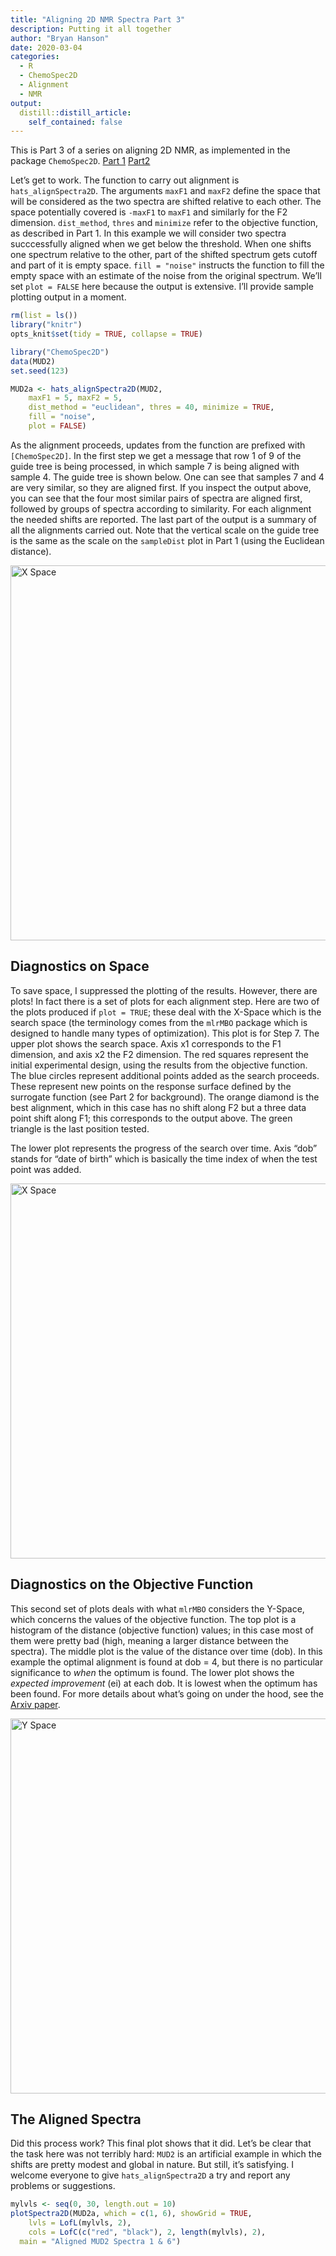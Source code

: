 ```yaml
---
title: "Aligning 2D NMR Spectra Part 3"
description: Putting it all together
author: "Bryan Hanson"
date: 2020-03-04
categories:
  - R
  - ChemoSpec2D
  - Alignment
  - NMR
output:
  distill::distill_article:
    self_contained: false
---
```


This is Part 3 of a series on aligning 2D NMR, as implemented in the package `ChemoSpec2D`. [Part 1](https://chemospec.org/2020/02/20/p8/) [Part2](https://chemospec.org/2020/03/02/p9/)

Let's get to work.  The function to carry out alignment is `hats_alignSpectra2D`. The arguments `maxF1` and `maxF2` define the space that will be considered as the two spectra are shifted relative to each other.  The space potentially covered is `-maxF1` to `maxF1` and similarly for the F2 dimension.  `dist_method`, `thres` and `minimize` refer to the objective function, as described in Part 1.  In this example we will consider two spectra succcessfully aligned when we get below the threshold.  When one shifts one spectrum relative to the other, part of the shifted spectrum gets cutoff and part of it is empty space. `fill = "noise"` instructs the function to fill the empty space with an estimate of the noise from the original spectrum.  We'll set `plot = FALSE` here because the output is extensive.  I'll provide sample plotting output in a moment.

```r
rm(list = ls())
library("knitr")
opts_knit$set(tidy = TRUE, collapse = TRUE)
```

```r
library("ChemoSpec2D")
data(MUD2)
set.seed(123)
```

```r
MUD2a <- hats_alignSpectra2D(MUD2,
	maxF1 = 5, maxF2 = 5,
	dist_method = "euclidean", thres = 40, minimize = TRUE,
	fill = "noise",
	plot = FALSE)
```

As the alignment proceeds, updates from the function are prefixed with `[ChemoSpec2D]`.  In the first step we get a message that row  1  of  9 of the guide tree is being processed, in which sample 7 is being aligned with sample 4.  The guide tree is shown below.  One can see that samples 7 and 4 are very similar, so they are aligned first.  If you inspect the output above, you can see that the four most similar pairs of spectra are aligned first, followed by groups of spectra according to similarity.  For each alignment the needed shifts are reported.  The last part of the output is a summary of all the alignments carried out.  Note that the vertical scale on the guide tree is the same as the scale on the `sampleDist` plot in Part 1 (using the Euclidean distance).


<img src="../images/P10_Dendrogram.png" alt="X Space" style="width:600px;"/>

## Diagnostics on Space

To save space, I suppressed the plotting of the results.  However, there are plots!  In fact there is a set of plots for each alignment step.  Here are two of the plots produced if `plot = TRUE`; these deal with the X-Space which is the search space (the terminology comes from the `mlrMBO` package which is designed to handle many types of optimization).  This plot is for Step 7.  The upper plot shows the search space.  Axis x1 corresponds to the F1 dimension, and axis x2 the F2 dimension.  The red squares represent the initial experimental design, using the results from the objective function.  The blue circles represent additional points added as the search proceeds.  These represent new points on the response surface defined by  the surrogate function (see Part 2 for background).  The orange diamond is the best alignment, which in this case has no shift along F2 but a three data point shift along F1; this corresponds to the output above. The green triangle is the last position tested.

The lower plot represents the progress of the search over time.  Axis "dob" stands for "date of birth" which is basically the time index of when the test point was added.

<img src="../images/P10_X_Space.png" alt="X Space" style="width:600px;"/>

## Diagnostics on the Objective Function

This second set of plots deals with what `mlrMBO` considers the Y-Space, which concerns the values of the objective function.  The top plot is a histogram of the distance (objective function) values; in this case most of them were pretty bad (high, meaning a larger distance between the spectra).  The middle plot is the value of the distance over time (dob). In this example the optimal alignment is found at dob = 4, but there is no particular significance to *when* the optimum is found.  The lower plot shows the *expected improvement* (ei) at each dob.  It is lowest when the optimum has been found.  For more details about what's going on under the hood, see the [Arxiv paper](https://arxiv.org/abs/1703.03373).

<img src="../images/P10_Y_Space.png" alt="Y Space" style="width:600px;"/>

## The Aligned Spectra

Did this process work?  This final plot shows that it did.  Let's be clear that the task here was not terribly hard: `MUD2` is an artificial example in which the shifts are pretty modest and global in nature.  But still, it's satisfying.  I welcome everyone to give `hats_alignSpectra2D` a try and report any problems or suggestions.

```r
mylvls <- seq(0, 30, length.out = 10)
plotSpectra2D(MUD2a, which = c(1, 6), showGrid = TRUE,
	lvls = LofL(mylvls, 2),
	cols = LofC(c("red", "black"), 2, length(mylvls), 2),
  main = "Aligned MUD2 Spectra 1 & 6")
```
